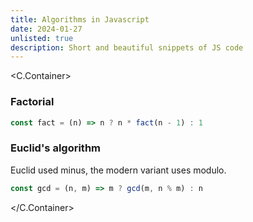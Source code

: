 ```yaml
---
title: Algorithms in Javascript
date: 2024-01-27
unlisted: true
description: Short and beautiful snippets of JS code
---
```



<C.Container>

### Factorial

```js
const fact = (n) => n ? n * fact(n - 1) : 1
```

### Euclid's algorithm

Euclid used minus, the modern variant uses modulo.

```js
const gcd = (n, m) => m ? gcd(m, n % m) : n
```

</C.Container>

